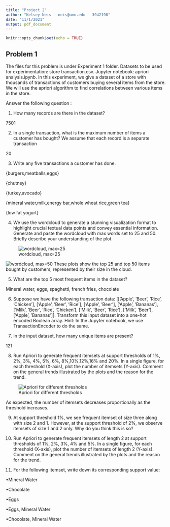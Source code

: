 ```yaml
---
title: "Project 2"
author: "Kelsey Neis - neis@umn.edu - 3942198"
date: "11/1/2021"
output: pdf_document
---
```


```r
knitr::opts_chunk$set(echo = TRUE)
```

## Problem 1

The files for this problem is under Experiment 1 folder. Datasets to be used for experimentation: store transaction.csv. Jupyter notebook: apriori analysis.ipynb. In this experiment, we give a dataset of a store with thousands of transactions of customers buying several items from the store. We will use the apriori algorithm to find correlations between various items in the store. 

Answer the following question :

1. How many records are there in the dataset?

7501

2. In a single transaction, what is the maximum number of items a customer has bought? We assume that each record is a separate transaction

20

3. Write any five transactions a customer has done.

{burgers,meatballs,eggs}

{chutney}

{turkey,avocado}

{mineral water,milk,energy bar,whole wheat rice,green tea}

{low fat yogurt}

4. We use the wordcloud to generate a stunning visualization format to highlight crucial textual data points and convey essential information. Generate and paste the wordcloud with max words set to 25 and 50. Briefly describe your understanding of the plot.

![wordcloud, max=25](images/25_wordcloud.png)

![wordcloud, max=50](images/50_wordcloud.png)
These plots show the top 25 and top 50 items bought by customers, represented by their size in the cloud.

5. What are the top 5 most frequent items in the dataset?

Mineral water, eggs, spaghetti, french fries, chocolate

6. Suppose we have the following transaction data: [[’Apple’, ’Beer’, ’Rice’, ’Chicken’], [’Apple’, ’Beer’, ’Rice’], [’Apple’, ’Beer’], [’Apple’, ’Bananas’], [’Milk’, ’Beer’, ’Rice’, ’Chicken’], [’Milk’, ’Beer’, ’Rice’], [’Milk’, ’Beer’], [’Apple’, ’Bananas’]]. Transform this input dataset into a one-hot encoded Boolean array. Hint: In the Jupyter notebook, we use TransactionEncoder to do the same.

\begin{center} 
  \begin{tabular}{|l|l|l|l|l|l|}
    \hline
    &	Apple &   	Bananas & 	Beer &    	Milk &    	Rice \\ \hline    	
0 &  	True	 &    False &   	True &    	False &   	True \\ \hline
1 &  	True	 &    False &   	True &    	False &   	True \\ \hline
2 &  	True	 &    False &   	True &    	False &   	False \\ \hline
3 &  	True	 &    True &    	False &   	False &   	False \\ \hline
4 &  	False &   	False &   	True &    	True &    	True \\ \hline
5 &  	False &   	False &   	True &    	True &    	True \\ \hline
6 &  	False &   	False &   	True &    	True &    	False \\ \hline
7 &  	True	 &    True &    	False &   	False &   	False \\ \hline
  \end{tabular}
\end{center}


7. In the input dataset, how many unique items are present?

121

8. Run Apriori to generate frequent itemsets at support thresholds of 1%, 2%, 3%, 4%, 5%, 6%, 8%,10%,12%,16% and 20%. In a single figure, for each threshold (X-axis), plot the number of itemsets (Y-axis). Comment on the general trends illustrated by the plots and the reason for the trend.

![Apriori for different thresholds](images/apriori.png)

As expected, the number of itemsets decreases proportionally as the threshold increases.

9. At support threshold 1%, we see frequent itemset of size three along with size 2 and 1. However, at the support threshold of 2%, we observe itemsets of size 1 and 2 only. Why do you think this is so?


10. Run Apriori to generate frequent itemsets of length 2 at support thresholds of 1%, 2%, 3%, 4% and 5%. In a single figure, for each threshold (X-axis), plot the number of itemsets of length 2 (Y-axis). Comment on the general trends illustrated by the plots and the reason for the trend.

11. For the following itemset, write down its corresponding support value:

•Mineral Water

•Chocolate

•Eggs

•Eggs, Mineral Water

•Chocolate, Mineral Water